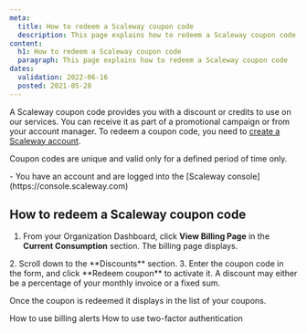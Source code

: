 ```yaml
---
meta:
  title: How to redeem a Scaleway coupon code
  description: This page explains how to redeem a Scaleway coupon code
content:
  h1: How to redeem a Scaleway coupon code
  paragraph: This page explains how to redeem a Scaleway coupon code
dates:
  validation: 2022-06-16
  posted: 2021-05-28
---
```


A Scaleway coupon code provides you with a discount or credits to use on our services. You can receive it as part of a promotional campaign or from your account manager. To redeem a coupon code, you need to [create a Scaleway account](/console/my-account/how-to/create-an-account/).

Coupon codes are unique and valid only for a defined period of time only.

<Message type="requirement">
  - You have an account and are logged into the [Scaleway console](https://console.scaleway.com) 
</Message>

## How to redeem a Scaleway coupon code

1. From your Organization Dashboard, click **View Billing Page** in the **Current Consumption** section. The billing page displays.
  <Lightbox src="scaleway-organization-dashboard.webp" alt="" />
2. Scroll down to the **Discounts** section.
3. Enter the coupon code in the form, and click **Redeem coupon** to activate it.
  <Lightbox src="scaleway-redeem-coupon.webp" alt="" />

  <Message type="note">
  A discount may either be a percentage of your monthly invoice or a fixed sum.

  </Message>

  Once the coupon is redeemed it displays in the list of your coupons.


<Navigation title="See Also">
  <PreviousButton to="/console/my-account/how-to/use-billing-alerts/">How to use billing alerts</PreviousButton>
  <NextButton to="/console/my-account/how-to/use-2fa/">How to use two-factor authentication</NextButton>
</Navigation>
